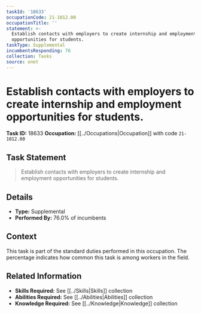 ```yaml
---
taskId: '18633'
occupationCode: 21-1012.00
occupationTitle: ''
statement: >-
  Establish contacts with employers to create internship and employment
  opportunities for students.
taskType: Supplemental
incumbentsResponding: 76
collection: Tasks
source: onet
---
```

# Establish contacts with employers to create internship and employment opportunities for students.

**Task ID:** 18633
**Occupation:** [[../Occupations|Occupation]] with code `21-1012.00`

## Task Statement

> Establish contacts with employers to create internship and employment opportunities for students.

## Details

- **Type:** Supplemental
- **Performed By:** 76.0% of incumbents

## Context

This task is part of the standard duties performed in this occupation. The percentage indicates how common this task is among workers in the field.

## Related Information

- **Skills Required:** See [[../Skills|Skills]] collection
- **Abilities Required:** See [[../Abilities|Abilities]] collection
- **Knowledge Required:** See [[../Knowledge|Knowledge]] collection
